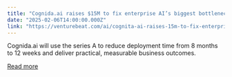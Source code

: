 ```yaml
---
title: "Cognida.ai raises $15M to fix enterprise AI’s biggest bottleneck: deployment"
date: "2025-02-06T14:00:00.000Z"
link: "https://venturebeat.com/ai/cognita-ai-raises-15m-to-fix-enterprise-ais-biggest-bottleneck-deployment/"
---
```


Cognida.ai will use the series A to reduce deployment time from 8 months to 12 weeks and deliver practical, measurable business outcomes.

[Read more](https://venturebeat.com/ai/cognita-ai-raises-15m-to-fix-enterprise-ais-biggest-bottleneck-deployment/)

